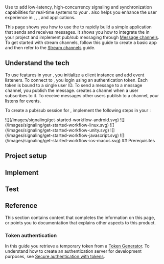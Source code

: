
Use <Vpd k="SDK" /> to add low-latency, high-concurrency signaling and
synchronization capabilities for real-time systems to your <Vpl k="CLIENT" />. <Vg k="SIG" /> also helps you enhance the user experience in <Vg k="VIDEO" />, <Vg k="AUDIO" />,  <Vg k="ILS" />, and <Vg k="BS" /> applications.

This page shows you how to use the <Vpd k="SDK" /> to rapidly build a simple application that sends and receives messages. It shows you how to integrate the <Vpd k="SDK" /> in your project and implement pub/sub messaging through [Message channels]((../core-functionality/message-channel)). To get started with stream channels, follow this guide to create a basic <Vg k="SIG" /> app and then refer to the [Stream channels](../core-functionality/stream-channel) guide.

## Understand the tech

To use <Vg k="SIG" /> features in your <Vpl k="CLIENT" />, you initialize a <Vg k="SIG" /> client instance and add event listeners. To connect to <Vg k="SIG" />, you login using an authentication token. Each token is bound to a single user ID. To send a message to a message channel, you publish the message. <Vg k="SIG" /> creates a channel when a user subscribes to it. To receive messages other users publish to a channel, your <Vpl k="CLIENT" /> listens for events.

To create a pub/sub session for <Vg k="SIG" />, implement the following steps in your <Vpl k="CLIENT" />:

<PlatformWrapper platform="android">
![](/images/signaling/get-started-workflow-android.svg)
</PlatformWrapper>
<PlatformWrapper platform="linux-cpp">
![](/images/signaling/get-started-workflow-linux.svg)
</PlatformWrapper>
<PlatformWrapper platform="unity">
![](/images/signaling/get-started-workflow-unity.svg)
</PlatformWrapper>
<PlatformWrapper platform="web">
![](/images/signaling/get-started-workflow-javascript.svg)
</PlatformWrapper>
<PlatformWrapper platform="[ios, macos]">
![](/images/signaling/get-started-workflow-ios-macos.svg)
</PlatformWrapper>
## Prerequisites

<Prerequisites />

## Project setup

<Setup />

## Implement <Vg k="SIG" />

<Implement />

## Test <Vg k="SIG" />

<Test />

## Reference

This section contains content that completes the information on this page, or points you to documentation that explains other aspects to this product.

### Token authentication

In this guide you retrieve a temporary token from a [Token Generator](https://agora-token-generator-demo.vercel.app/). To understand how to create an authentication server for development purposes, see [Secure authentication with tokens](../get-started/authentication-workflow). 

<Reference />